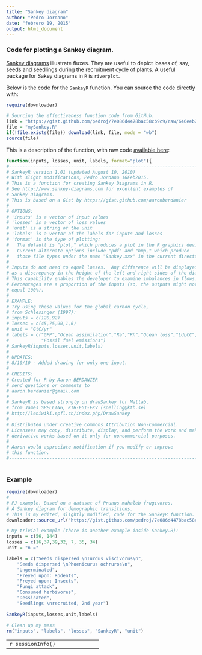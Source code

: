 ```yaml
---
title: "Sankey diagram"
author: "Pedro Jordano"
date: "febrero 19, 2015"
output: html_document
---
```


### Code for plotting a Sankey diagram.

[Sankey diagrams](http://bost.ocks.org/mike/sankey/) illustrate fluxes. They are useful to depict losses of, say, seeds and seedlings during the recruitment cycle of plants. A useful package for Sakey diagrams in `R` is `riverplot`.

Below is the code for the `SankeyR` function. You can source the code directly with:

```r
require(downloader)

# Sourcing the effectiveness function code from GitHub.
link = "https://gist.github.com/pedroj/7e086d4478bac58cb9c9/raw/646eeb2540654ccdb4178776adc259b0a41c3b8b/mySankey.R"
file = "mySankey.R"
if(!file.exists(file)) download(link, file, mode = "wb")
source(file)

```

This is a description of the function, with raw code [available here](https://gist.github.com/pedroj/7e086d4478bac58cb9c9/raw/646eeb2540654ccdb4178776adc259b0a41c3b8b/mySankey.R):

```r
function(inputs, losses, unit, labels, format="plot"){
#---------------------------------------------------------------------------
# SankeyR version 1.01 (updated August 10, 2010)
# With slight modifications, Pedro Jordano 16Feb2015.
# This is a function for creating Sankey Diagrams in R.
# See http://www.sankey-diagrams.com for excellent examples of 
# Sankey Diagrams.
# This is based on a Gist by https://gist.github.com/aaronberdanier
# 
# OPTIONS:
# 'inputs' is a vector of input values
# 'losses' is a vector of loss values
# 'unit' is a string of the unit
# 'labels' is a vector of the labels for inputs and losses
# 'format' is the type of plotting:
#   The default is "plot," which produces a plot in the R graphics device.
#   Current alternate options include "pdf" and "bmp," which produce
#   those file types under the name "Sankey.xxx" in the current directory.
#
# Inputs do not need to equal losses.  Any difference will be displayed
# as a discrepancy in the height of the left and right sides of the diagram.
# This capability enables the developer to examine imbalances in flows.
# Percentages are a proportion of the inputs (so, the outputs might not 
# equal 100%).
#
# EXAMPLE:
# Try using these values for the global carbon cycle, 
# from Schlesinger (1997):
# inputs = c(120,92)
# losses = c(45,75,90,1,6)
# unit = "GtC/yr"
# labels = c("GPP","Ocean assimilation","Ra","Rh","Ocean loss","LULCC",
#            "Fossil fuel emissions")
# SankeyR(inputs,losses,unit,labels)
#
# UPDATES:
# 8/10/10 - Added drawing for only one input.
#
# CREDITS:
# Created for R by Aaron BERDANIER
# send questions or comments to
# aaron.berdanier@gmail.com
#
# SankeyR is based strongly on drawSankey for Matlab,
# from James SPELLING, KTH-EGI-EKV (spelling@kth.se)
# http://leniwiki.epfl.ch/index.php/DrawSankey
#
# Distributed under Creative Commons Attribution Non-Commercial.
# Licensees may copy, distribute, display, and perform the work and make
# derivative works based on it only for noncommercial purposes.
#
# Aaron would appreciate notification if you modify or improve 
# this function.
#---------------------------------------------------------------------------
    
```


### Example

```r
require(downloader)
#
# PJ example. Based on a dataset of Prunus mahaleb frugivores.
# A Sankey diagram for demographic transitions.
# This is my edited, slightly modified, code for the SankeyR function.
downloader::source_url("https://gist.github.com/pedroj/7e086d4478bac58cb9c9/raw/646eeb2540654ccdb4178776adc259b0a41c3b8b/mySankey.R")

# My trivial example (there is another example inside Sankey.R):
inputs = c(56, 144)
losses = c(16,37,39,32, 7, 35, 34)
unit = "n ="

labels = c("Seeds dispersed \nTurdus viscivorus\n",
    "Seeds dispersed \nPhoenicurus ochruros\n",
    "Ungerminated",
    "Preyed upon: Rodents",
    "Preyed upon: Insects",
    "Fungi attack",
    "Consumed herbivores",
    "Dessicated",
    "Seedlings \nrecruited, 2nd year")

SankeyR(inputs,losses,unit,labels)

# Clean up my mess
rm("inputs", "labels", "losses", "SankeyR", "unit")

```

----------------------------------
```r
sessionInfo()
```

----------------------------------
